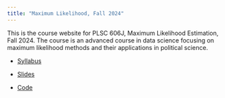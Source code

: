 ```yaml
---
title: "Maximum Likelihood, Fall 2024"
---
```


This is the course website for PLSC 606J, Maximum Likelihood Estimation, Fall 2024. The course is an advanced course in data science focusing on maximum likelihood methods and their applications in political science.


-   [Syllabus](mlesyllabus24.qmd)

-   [Slides](slides.qmd)

-   [Code](code.qmd)

